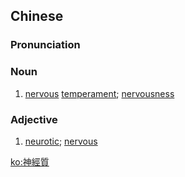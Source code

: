 {{also|神经质}}
==Chinese==
{{zh-forms|s=神经质|type=21}}

===Pronunciation===
{{zh-pron
|m=shénjīng质
|c=san4 ging1 zat1
|cat=n,a
}}

===Noun===
{{zh-noun}}

# [[nervous]] [[temperament]]; [[nervousness]]

===Adjective===
{{zh-adj}}

# [[neurotic]]; [[nervous]]

[[ko:神經質]]